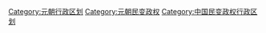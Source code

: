 [[Category:元朝行政区划|Category:元朝行政区划]]
[[Category:元朝民变政权|Category:元朝民变政权]]
[[Category:中国民变政权行政区划|Category:中国民变政权行政区划]]